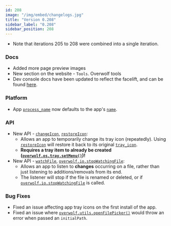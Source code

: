 ```yaml
---
id: 208
image: "/img/embed/changelogs.jpg"
title: "Version 0.208"
sidebar_label: "0.208"
sidebar_position: 208
---
```


* Note that iterations 205 to 208 were combined into a single iteration.

### Docs
- Added more page preview images
- New section on the website - `Tools`. Overwolf tools 
- Dev console docs have been updated to reflect the facelift, and can be found [here](/tools/develeopers-console).

### Platform
- App [`process_name`](/api/manifest#process_name) now defaults to the app's [`name`](/api/manifest#meta-name).

### API
- New API - [`changeIcon`](/api/os/tray/changeiconpath-callback), [`restoreIcon`](/api/os/tray/restoreicon-callback):
    - Allows an app to temporarily change its tray icon (repeatedly). Using [`restoreIcon`](/api/os/tray/restoreicon-callback) will restore it back to its original [`tray_icon`](/api/manifest#meta-tray_icon).
    - **Requires a tray item to already be created ([`overwolf.os.tray.setMenu()`](/api/os/tray/setmenumenu-callback))!**
- New API - [`watchFile`](/api/io#watchfilefilepath-callback), [`overwolf.io.stopWatchingFile`](/api/io#stopwatchingfilefilepath-callback):
    - Allows an app to listen to **changes** occurring on a file, rather than just listening to additions/removals from its end.
    - The listener will stop if the file is renamed or deleted, or if [`overwolf.io.stopWatchingFile`](/api/io#stopwatchingfilefilepath-callback) is called.

### Bug Fixes
- Fixed an issue affecting app tray icons on the first install of the app.
- Fixed an issue where [`overwolf.utils.openFilePicker()`](/api/utils/#openfilepickerfilter-initialpath-callback) would throw an error when passed an  `initialPath`.
